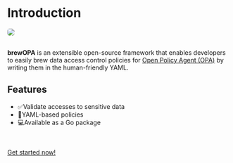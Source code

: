 # Introduction

<img
  src="/banner.png"
  style="max-width: 100%; border-radius: 5px; margin-bottom: 1rem;"
/>

**brewOPA** is an extensible open-source framework that enables developers to easily brew data access control policies for [Open Policy Agent (OPA)](https://www.openpolicyagent.org) by writing them in the human-friendly YAML.

## Features

- ✅Validate accesses to sensitive data
- 📝YAML-based policies
- 💻Available as a Go package

<br />

[Get started now!](/getting-started)
